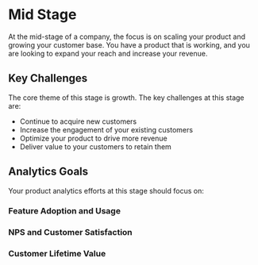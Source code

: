 # Mid Stage

At the mid-stage of a company, the focus is on scaling your product and growing your customer base.
You have a product that is working, and you are looking to expand your reach and increase your revenue.

## Key Challenges

The core theme of this stage is growth. The key challenges at this stage are:

- Continue to acquire new customers
- Increase the engagement of your existing customers
- Optimize your product to drive more revenue
- Deliver value to your customers to retain them

## Analytics Goals

Your product analytics efforts at this stage should focus on:

### Feature Adoption and Usage

### NPS and Customer Satisfaction

### Customer Lifetime Value
